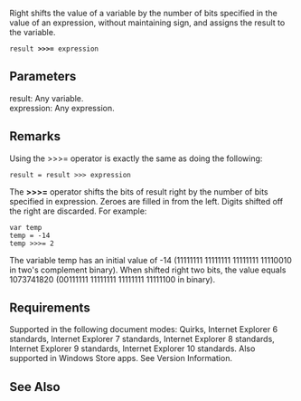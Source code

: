 Right shifts the value of a variable by the number of bits specified in the value of an expression, without maintaining sign, and assigns the result to the variable.

 result '''&gt;&gt;&gt;=''' expression

==Parameters==
; result: Any variable.
; expression: Any expression.

==Remarks==
Using the &gt;&gt;&gt;= operator is exactly the same as doing the following:

 result = result &gt;&gt;&gt; expression
The '''&gt;&gt;&gt;=''' operator shifts the bits of result right by the number of bits specified in expression. Zeroes are filled in from the left. Digits shifted off the right are discarded. For example:

 var temp
 temp = -14
 temp &gt;&gt;&gt;= 2
The variable temp has an initial value of -14 (11111111 11111111 11111111 11110010 in two's complement binary). When shifted right two bits, the value equals 1073741820 (00111111 11111111 11111111 11111100 in binary).


==Requirements==
Supported in the following document modes: Quirks, Internet Explorer 6 standards, Internet Explorer 7 standards, Internet Explorer 8 standards, Internet Explorer 9 standards, Internet Explorer 10 standards. Also supported in Windows Store apps. See Version Information.


==See Also==

              

              

              

              

              
